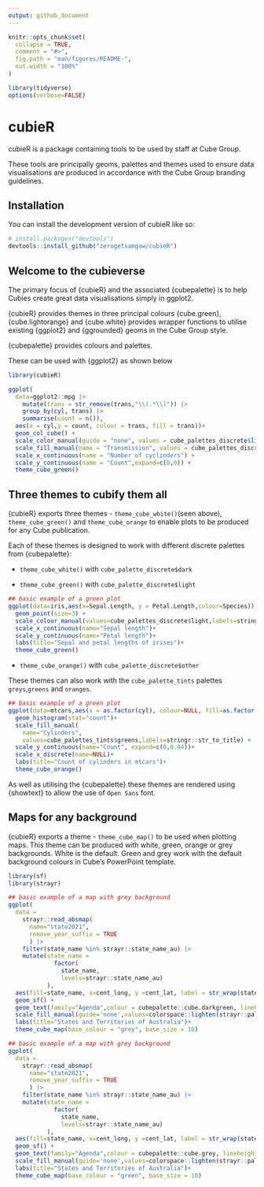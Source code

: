 ```yaml
---
output: github_document
---
```


<!-- README.md is generated from README.Rmd. Please edit that file -->

```r
knitr::opts_chunk$set(
  collapse = TRUE,
  comment = "#>",
  fig.path = "man/figures/README-",
  out.width = "100%"
)

library(tidyverse)
options(verbose=FALSE)
```

# cubieR

<!-- badges: start -->
<!-- badges: end -->

cubieR is a package containing tools to be used by staff at Cube Group.  

These tools are principally geoms, palettes and themes used to ensure data visualisations are produced in accordance with the Cube Group branding guidelines.

## Installation

You can install the development version of cubieR like so:

``` r
# install.packages("devtools")
devtools::install_github("zerogetsamgow/cubieR")
```

## Welcome to the cubieverse

The primary focus of {cubieR} and the associated {cubepalette} is to help Cubies create
great data visualisations simply in ggplot2.

{cubieR} provides themes in three principal colours {cube.green}, {cube.lightorange} and {cube.white} provides wrapper functions to utilise existing {ggplot2} and {ggrounded} geoms in the Cube Group style.

{cubepalette} provides colours and palettes.

These can be used with {ggplot2} as shown below

```r
library(cubieR)

ggplot(
  data=ggplot2::mpg |>  
    mutate(trans = str_remove(trans,"\\(.*\\)")) |> 
    group_by(cyl, trans) |> 
    summarise(count = n()),
  aes(x = cyl,y = count, colour = trans, fill = trans))+
  geom_col_cube() +
  scale_color_manual(guide = "none", values = cube_palettes_discrete$light) +
  scale_fill_manual(name = "Transmission", values = cube_palettes_discrete$light, labels = str_to_title) +
  scale_x_continuous(name = "Number of cyclinders") +
  scale_y_continuous(name = "Count",expand=c(0,0)) +
  theme_cube_green()
```

## Three themes to cubify them all  

{cubieR} exports three themes - `theme_cube_white()`(seen above), `theme_cube_green()` and `theme_cube_orange` to enable plots to be produced for any Cube publication. 

Each of these themes is designed to work with different discrete palettes from {cubepalette}:

- `theme_cube_white()` with `cube_palette_discrete$dark`

- `theme_cube_green()` with `cube_palette_discrete$light`

```r
## basic example of a green plot
ggplot(data=iris,aes(x=Sepal.Length, y = Petal.Length,colour=Species)) +
  geom_point(size=3) +
  scale_colour_manual(values=cube_palettes_discrete$light,labels=stringr::str_to_title) +
  scale_x_continuous(name="Sepal length")+
  scale_y_continuous(name="Petal length")+
  labs(title="Sepal and petal lengths of irises")+
  theme_cube_green()
```


- `theme_cube_orange()` with `cube_palette_discrete$other`

These themes can also work with the `cube_palette_tints` palettes `greys`,`greens` and `oranges`. 

```r
## basic example of a green plot
ggplot(data=mtcars,aes(x = as.factor(cyl), colour=NULL, fill=as.factor(cyl), group=cyl)) +
  geom_histogram(stat="count")+
  scale_fill_manual(
    name="Cylinders", 
    values=cube_palettes_tints$greens,labels=stringr::str_to_title) +
  scale_y_continuous(name="Count", expand=c(0,0.04))+
  scale_x_discrete(name=NULL)+
  labs(title="Count of cylinders in mtcars")+
  theme_cube_orange()
```

As well as utilising the {cubepalette} these themes are rendered using {showtext} to allow the use of `Open Sans` font.

## Maps for any background  

{cubieR} exports a theme - `theme_cube_map()` to be used when plotting maps. This theme can be produced with white, green, orange or grey backgrounds. White is the default. Green and grey work with the default background colours in Cube's PowerPoint template.

```r
library(sf)
library(strayr)
```


```r

## basic example of a map with grey background
ggplot(
  data = 
    strayr::read_absmap(
      name="state2021",
      remove_year_suffix = TRUE
      ) |> 
    filter(state_name %in% strayr::state_name_au) |> 
    mutate(state_name = 
             factor(
               state_name, 
               levels=strayr::state_name_au)
           ),
  aes(fill=state_name, x=cent_long, y =cent_lat, label = str_wrap(state_name,10))) +
  geom_sf() +
  geom_text(family="Agenda",colour = cubepalette::cube.darkgreen, lineheight=.5)+
  scale_fill_manual(guide='none',values=colorspace::lighten(strayr::palette_state_name_2016,.7)) +
  labs(title="States and Territories of Australia")+
  theme_cube_map(base_colour = "grey", base_size = 10)
```

```r

## basic example of a map with grey background
ggplot(
  data = 
    strayr::read_absmap(
      name="state2021",
      remove_year_suffix = TRUE
      ) |> 
    filter(state_name %in% strayr::state_name_au) |> 
    mutate(state_name = 
             factor(
               state_name, 
               levels=strayr::state_name_au)
           ),
  aes(fill=state_name, x=cent_long, y =cent_lat, label = str_wrap(state_name,10))) +
  geom_sf() +
  geom_text(family="Agenda",colour = cubepalette::cube.grey, lineheight=.5)+
  scale_fill_manual(guide='none',values=colorspace::lighten(strayr::palette_state_name_2016,.2)) +
  labs(title="States and Territories of Australia")+
  theme_cube_map(base_colour = "green", base_size = 10)
```

